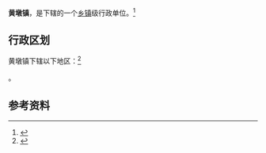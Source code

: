 {{中国乡级行政区|37/11/03/105/000}}

'''黄墩镇'''，是{{PRC admin/fullname|37/11/03/105/000|3}}下辖的一个[[乡镇|乡镇]]级行政单位。<ref>{{PRC admin/ref sgc|{{PRC admin/parent|37/11/03/105/000}}}}</ref>

== 行政区划 ==

黄墩镇下辖以下地区：<ref>{{PRC admin/ref sgc|37/11/03/105/000}}</ref>

{{PRC admin/children|37/11/03/105/000}}。

== 参考资料 ==

{{reflist}}

{{行政区划小作品}}
{{PRC admin/navcat|37/11/03/105/000}}